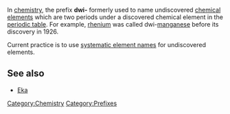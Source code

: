 In [[chemistry]], the prefix '''dwi-''' formerly used to name undiscovered [[chemical element]]s which are two periods under a discovered chemical element in the [[periodic table]]. For example, [[rhenium]] was called dwi-[[manganese]] before its discovery in 1926.

Current practice is to use [[systematic element name]]s for undiscovered elements.

==See also==
*[[Eka]]

[[Category:Chemistry]]
[[Category:Prefixes]]
{{chem-stub}}